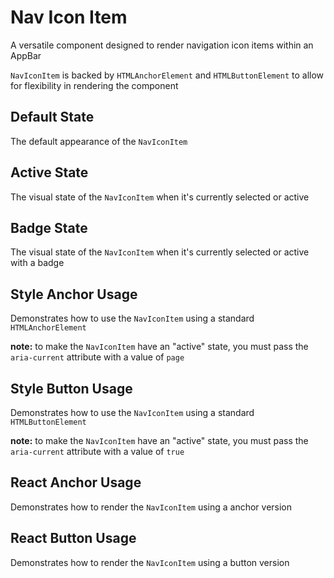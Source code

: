 
<Meta of={NavIconItemStories} />

# Nav Icon Item

A versatile component designed to render navigation icon items within an AppBar

`NavIconItem` is backed by `HTMLAnchorElement` and `HTMLButtonElement` to allow for flexibility in rendering the component

<Controls />

## Default State

The default appearance of the `NavIconItem`

<Canvas of={NavIconItemStories.Default} />

## Active State

The visual state of the `NavIconItem` when it's currently selected or active

<Canvas of={NavIconItemStories.ActiveState} />

## Badge State

The visual state of the `NavIconItem` when it's currently selected or active with a badge

<Canvas of={NavIconItemStories.BadgeState} />

## Style Anchor Usage

Demonstrates how to use the `NavIconItem` using a standard `HTMLAnchorElement`

**note:** to make the `NavIconItem` have an "active" state, you must pass the `aria-current` attribute with a value of `page`

<Canvas of={NavIconItemStories.StyleAnchorUsage} />

<RenderHtmlMarkup of={NavIconItemStories.StyleAnchorUsage} />

## Style Button Usage

Demonstrates how to use the `NavIconItem` using a standard `HTMLButtonElement`

**note:** to make the `NavIconItem` have an "active" state, you must pass the `aria-current` attribute with a value of `true`

<Canvas of={NavIconItemStories.StyleButtonUsage} />

<RenderHtmlMarkup of={NavIconItemStories.StyleButtonUsage} />

## React Anchor Usage

Demonstrates how to render the `NavIconItem` using a anchor version

<Canvas of={NavIconItemStories.ReactAnchorUsage} />

<RenderHtmlMarkup of={NavIconItemStories.ReactAnchorUsage} />

## React Button Usage

Demonstrates how to render the `NavIconItem` using a button version

<Canvas of={NavIconItemStories.ReactButtonUsage} />

<RenderHtmlMarkup of={NavIconItemStories.ReactButtonUsage} />
